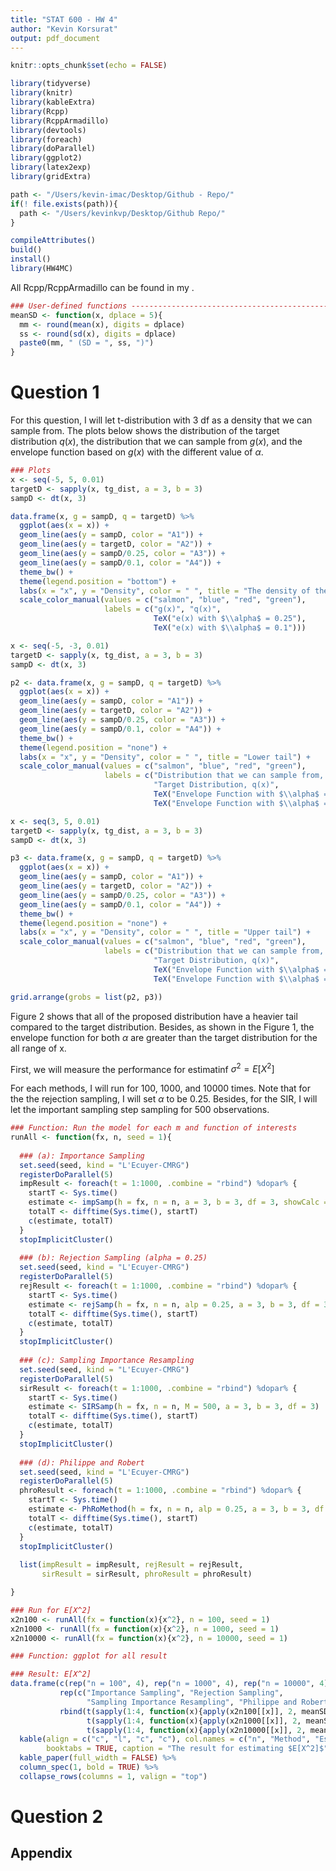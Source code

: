 ```yaml
---
title: "STAT 600 - HW 4"
author: "Kevin Korsurat"
output: pdf_document
---
```


```r
knitr::opts_chunk$set(echo = FALSE)

library(tidyverse)
library(knitr)
library(kableExtra)
library(Rcpp)
library(RcppArmadillo)
library(devtools)
library(foreach)
library(doParallel)
library(ggplot2)
library(latex2exp)
library(gridExtra)

path <- "/Users/kevin-imac/Desktop/Github - Repo/"
if(! file.exists(path)){
  path <- "/Users/kevinkvp/Desktop/Github Repo/"
}

compileAttributes()
build()
install()
library(HW4MC)
```

All Rcpp/RcppArmadillo can be found in my [\textcolor{red}{GitHub}](https://github.com/skorsu/HW4MC).

```r

### User-defined functions -----------------------------------------------------
meanSD <- function(x, dplace = 5){
  mm <- round(mean(x), digits = dplace)
  ss <- round(sd(x), digits = dplace)
  paste0(mm, " (SD = ", ss, ")")
}
```

# Question 1

For this question, I will let t-distribution with 3 df as a density that we can sample from. The plots below shows the distribution of the target distribution $q\left(x\right)$, the distribution that we can sample from $g\left(x\right)$, and the envelope function based on $g\left(x\right)$ with the different value of $\alpha$.

```r

### Plots
x <- seq(-5, 5, 0.01)
targetD <- sapply(x, tg_dist, a = 3, b = 3)
sampD <- dt(x, 3)

data.frame(x, g = sampD, q = targetD) %>%
  ggplot(aes(x = x)) +
  geom_line(aes(y = sampD, color = "A1")) +
  geom_line(aes(y = targetD, color = "A2")) +
  geom_line(aes(y = sampD/0.25, color = "A3")) +
  geom_line(aes(y = sampD/0.1, color = "A4")) +
  theme_bw() + 
  theme(legend.position = "bottom") +
  labs(x = "x", y = "Density", color = " ", title = "The density of the distributions") +
  scale_color_manual(values = c("salmon", "blue", "red", "green"),
                     labels = c("g(x)", "q(x)",
                                TeX("e(x) with $\\alpha$ = 0.25"),
                                TeX("e(x) with $\\alpha$ = 0.1")))
```

```r

x <- seq(-5, -3, 0.01)
targetD <- sapply(x, tg_dist, a = 3, b = 3)
sampD <- dt(x, 3)

p2 <- data.frame(x, g = sampD, q = targetD) %>%
  ggplot(aes(x = x)) +
  geom_line(aes(y = sampD, color = "A1")) +
  geom_line(aes(y = targetD, color = "A2")) +
  geom_line(aes(y = sampD/0.25, color = "A3")) +
  geom_line(aes(y = sampD/0.1, color = "A4")) +
  theme_bw() + 
  theme(legend.position = "none") +
  labs(x = "x", y = "Density", color = " ", title = "Lower tail") +
  scale_color_manual(values = c("salmon", "blue", "red", "green"),
                     labels = c("Distribution that we can sample from, g(x)", 
                                "Target Distribution, q(x)",
                                TeX("Envelope Function with $\\alpha$ = 0.25"),
                                TeX("Envelope Function with $\\alpha$ = 0.1"))) 

x <- seq(3, 5, 0.01)
targetD <- sapply(x, tg_dist, a = 3, b = 3)
sampD <- dt(x, 3)

p3 <- data.frame(x, g = sampD, q = targetD) %>%
  ggplot(aes(x = x)) +
  geom_line(aes(y = sampD, color = "A1")) +
  geom_line(aes(y = targetD, color = "A2")) +
  geom_line(aes(y = sampD/0.25, color = "A3")) +
  geom_line(aes(y = sampD/0.1, color = "A4")) +
  theme_bw() + 
  theme(legend.position = "none") +
  labs(x = "x", y = "Density", color = " ", title = "Upper tail") +
  scale_color_manual(values = c("salmon", "blue", "red", "green"),
                     labels = c("Distribution that we can sample from, g(x)", 
                                "Target Distribution, q(x)",
                                TeX("Envelope Function with $\\alpha$ = 0.25"),
                                TeX("Envelope Function with $\\alpha$ = 0.1"))) 

grid.arrange(grobs = list(p2, p3))
```

Figure 2 shows that all of the proposed distribution have a heavier tail compared to the target distribution. Besides, as shown in the Figure 1, the envelope function for both $\alpha$ are greater than the target distribution for the all range of x.

First, we will measure the performance for estimatinf $\sigma^{2} = E\left[X^{2}\right]$

For each methods, I will run for 100, 1000, and 10000 times. Note that for the  the rejection sampling, I will set $\alpha$ to be 0.25. Besides, for the SIR, I will let the important sampling step sampling for 500 observations.

```r

### Function: Run the model for each m and function of interests
runAll <- function(fx, n, seed = 1){
  
  ### (a): Importance Sampling
  set.seed(seed, kind = "L'Ecuyer-CMRG")
  registerDoParallel(5)
  impResult <- foreach(t = 1:1000, .combine = "rbind") %dopar% {
    startT <- Sys.time()
    estimate <- impSamp(h = fx, n = n, a = 3, b = 3, df = 3, showCalc = FALSE)
    totalT <- difftime(Sys.time(), startT)
    c(estimate, totalT)
  }
  stopImplicitCluster()
  
  ### (b): Rejection Sampling (alpha = 0.25)
  set.seed(seed, kind = "L'Ecuyer-CMRG")
  registerDoParallel(5)
  rejResult <- foreach(t = 1:1000, .combine = "rbind") %dopar% {
    startT <- Sys.time()
    estimate <- rejSamp(h = fx, n = n, alp = 0.25, a = 3, b = 3, df = 3, showSamp = FALSE)
    totalT <- difftime(Sys.time(), startT)
    c(estimate, totalT)
  }
  stopImplicitCluster()
  
  ### (c): Sampling Importance Resampling
  set.seed(seed, kind = "L'Ecuyer-CMRG")
  registerDoParallel(5)
  sirResult <- foreach(t = 1:1000, .combine = "rbind") %dopar% {
    startT <- Sys.time()
    estimate <- SIRSamp(h = fx, n = n, M = 500, a = 3, b = 3, df = 3)
    totalT <- difftime(Sys.time(), startT)
    c(estimate, totalT)
  }
  stopImplicitCluster()
  
  ### (d): Philippe and Robert
  set.seed(seed, kind = "L'Ecuyer-CMRG")
  registerDoParallel(5)
  phroResult <- foreach(t = 1:1000, .combine = "rbind") %dopar% {
    startT <- Sys.time()
    estimate <- PhRoMethod(h = fx, n = n, alp = 0.25, a = 3, b = 3, df = 3)
    totalT <- difftime(Sys.time(), startT)
    c(estimate, totalT)
  }
  stopImplicitCluster()
  
  list(impResult = impResult, rejResult = rejResult, 
       sirResult = sirResult, phroResult = phroResult)

}
```


```r

### Run for E[X^2]
x2n100 <- runAll(fx = function(x){x^2}, n = 100, seed = 1)
x2n1000 <- runAll(fx = function(x){x^2}, n = 1000, seed = 1)
x2n10000 <- runAll(fx = function(x){x^2}, n = 10000, seed = 1)
```

```r

### Function: ggplot for all result
```


```r

### Result: E[X^2]
data.frame(c(rep("n = 100", 4), rep("n = 1000", 4), rep("n = 10000", 4)),
           rep(c("Importance Sampling", "Rejection Sampling", 
                 "Sampling Importance Resampling", "Philippe and Robert"), 3),
           rbind(t(sapply(1:4, function(x){apply(x2n100[[x]], 2, meanSD)})),
                 t(sapply(1:4, function(x){apply(x2n1000[[x]], 2, meanSD)})),
                 t(sapply(1:4, function(x){apply(x2n10000[[x]], 2, meanSD)})))) %>%
  kable(align = c("c", "l", "c", "c"), col.names = c("n", "Method", "Estimate", "Time"),
        booktabs = TRUE, caption = "The result for estimating $E[X^2]$") %>%
  kable_paper(full_width = FALSE) %>%
  column_spec(1, bold = TRUE) %>%
  collapse_rows(columns = 1, valign = "top")
```


# Question 2

\newpage

## Appendix

```r

```

